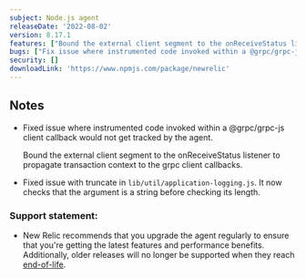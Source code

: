 ```yaml
---
subject: Node.js agent
releaseDate: '2022-08-02'
version: 8.17.1
features: ["Bound the external client segment to the onReceiveStatus listener to propagate transaction context to the grpc client callbacks."]
bugs: ["Fix issue where instrumented code invoked within a @grpc/grpc-js client callback would not get tracked by the agent.","Fix issue with truncate in `lib/util/application-logging.js`."]
security: []
downloadLink: 'https://www.npmjs.com/package/newrelic'
---
```


## Notes

* Fixed issue where instrumented code invoked within a @grpc/grpc-js client callback would not get tracked by the agent.

   Bound the external client segment to the onReceiveStatus listener to propagate transaction context to the grpc client callbacks.

 * Fixed issue with truncate in `lib/util/application-logging.js`. It now checks that the argument is a string before checking its length.


### Support statement:

* New Relic recommends that you upgrade the agent regularly to ensure that you're getting the latest features and performance benefits. Additionally, older releases will no longer be supported when they reach [end-of-life](/docs/using-new-relic/cross-product-functions/install-configure/notification-changes-new-relic-saas-features-distributed-software).
